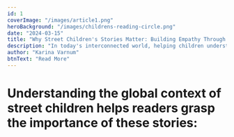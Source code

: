 ```yaml
---
id: 1
coverImage: "/images/article1.png"
heroBackground: "/images/childrens-reading-circle.png"
date: "2024-03-15"
title: "Why Street Children's Stories Matter: Building Empathy Through Literature"
description: "In today's interconnected world, helping children understand different life experiences and perspectives has never been more crucial. Stories about street children, particularly those told with sensitivity and authenticity, serve as powerful tools for building empathy, understanding, and awareness in young readers."
author: "Karina Varnum"
btnText: "Read More"
---
```


 <h1
      className={`text-2xl font-medium !leading-[30.72px] text-red-400 ${style}`}>
    Understanding the global context of street children helps readers grasp the importance of these stories:
    </h1>



<CustomImage src="/images/article1.png" width={400} height={400} alt="img"/>


